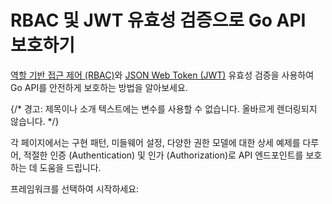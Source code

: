 
# RBAC 및 JWT 유효성 검증으로 Go API 보호하기

[역할 기반 접근 제어 (RBAC)](/authorization/role-based-access-control)와 [JSON Web Token (JWT)](https://auth.wiki/jwt) 유효성 검증을 사용하여 Go API를 안전하게 보호하는 방법을 알아보세요.

{/* 경고: 제목이나 소개 텍스트에는 변수를 사용할 수 없습니다. 올바르게 렌더링되지 않습니다. */}

각 페이지에서는 구현 패턴, 미들웨어 설정, 다양한 권한 모델에 대한 상세 예제를 다루어, 적절한 인증 (Authentication) 및 인가 (Authorization)로 API 엔드포인트를 보호하는 데 도움을 드립니다.

프레임워크를 선택하여 시작하세요:

<MiniGallery />
